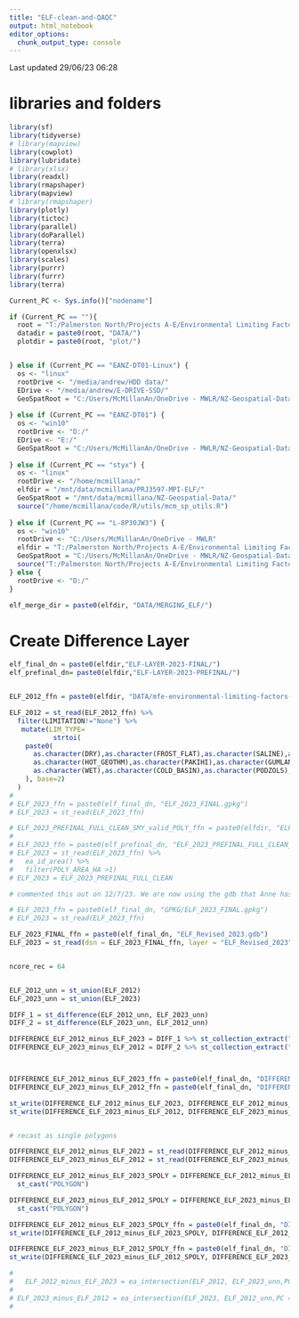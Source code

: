 ```yaml
---
title: "ELF-clean-and-QAQC"
output: html_notebook
editor_options: 
  chunk_output_type: console
---
```



Last updated 29/06/23 06:28

# libraries and folders


```r




library(sf)
library(tidyverse)
# library(mapview)
library(cowplot)
library(lubridate)
# library(xlsx)
library(readxl)
library(rmapshaper)
library(mapview)
# library(rmapshaper)
library(plotly)
library(tictoc)
library(parallel)
library(doParallel)
library(terra)
library(openxlsx)
library(scales)
library(purrr)
library(furrr)
library(terra)

Current_PC <- Sys.info()["nodename"]

if (Current_PC == ""){
  root = "T:/Palmerston North/Projects A-E/Environmental Limiting Factors/ELF_Project/"
  datadir = paste0(root, "DATA/")
  plotdir = paste0(root, "plot/")


} else if (Current_PC == "EANZ-DT01-Linux") {
  os <- "linux"
  rootDrive <- "/media/andrew/HDD data/"
  EDrive <- "/media/andrew/E-DRIVE-SSD/"
  GeoSpatRoot = "C:/Users/McMillanAn/OneDrive - MWLR/NZ-Geospatial-Data/"
  
} else if (Current_PC == "EANZ-DT01") {
  os <- "win10"
  rootDrive <- "D:/"
  EDrive <- "E:/"
  GeoSpatRoot = "C:/Users/McMillanAn/OneDrive - MWLR/NZ-Geospatial-Data/" #check this!
  
} else if (Current_PC == "styx") {
  os <- "linux"
  rootDrive <- "/home/mcmillana/"
  elfdir = "/mnt/data/mcmillana/PRJ3597-MPI-ELF/"
  GeoSpatRoot = "/mnt/data/mcmillana/NZ-Geospatial-Data/"
  source("/home/mcmillana/code/R/utils/mcm_sp_utils.R") 
  
} else if (Current_PC == "L-8P30JW3") {
  os <- "win10"
  rootDrive <- "C:/Users/McMillanAn/OneDrive - MWLR"
  elfdir = "T:/Palmerston North/Projects A-E/Environmental Limiting Factors/ELF_Project/"
  GeoSpatRoot = "C:/Users/McMillanAn/OneDrive - MWLR/NZ-Geospatial-Data/"
  source("T:/Palmerston North/Projects A-E/Environmental Limiting Factors/ELF_Project/DATA/SOIL_Limitation_layers/Rcode/utils/mcm_sp_utils.R")  
} else {
  rootDrive <- "D:/"
}

elf_merge_dir = paste0(elfdir, "DATA/MERGING_ELF/")

```


# Create Difference Layer

```r

elf_final_dn = paste0(elfdir,"ELF-LAYER-2023-FINAL/")
elf_prefinal_dn= paste0(elfdir,"ELF-LAYER-2023-PREFINAL/")


ELF_2012_ffn = paste0(elfdir, "DATA/mfe-environmental-limiting-factors-2012-SHP/environmental-limiting-factors-2012.shp")

ELF_2012 = st_read(ELF_2012_ffn) %>% 
  filter(LIMITATION!="None") %>% 
   mutate(LIM_TYPE=
           strtoi(
    paste0(
      as.character(DRY),as.character(FROST_FLAT),as.character(SALINE),as.character(ULTRAMAFIC),
      as.character(HOT_GEOTHM),as.character(PAKIHI),as.character(GUMLANDS),as.character(SALT_SPRAY),
      as.character(WET),as.character(COLD_BASIN),as.character(PODZOLS),as.character(TREELINE)
    ), base=2)
  )
# 
# ELF_2023_ffn = paste0(elf_final_dn, "ELF_2023_FINAL.gpkg") 
# ELF_2023 = st_read(ELF_2023_ffn)

# ELF_2023_PREFINAL_FULL_CLEAN_SMY_valid_POLY_ffn = paste0(elfdir, "ELF-LAYER-2023-PREFINAL/ELF_2023_PREFINAL_FULL_CLEAN_SMY_valid_POLY.gpkg")
# 
# ELF_2023_ffn = paste0(elf_prefinal_dn, "ELF_2023_PREFINAL_FULL_CLEAN_SMY_Single_Poly.shp")
# ELF_2023 = st_read(ELF_2023_ffn) %>% 
#   ea_id_area() %>% 
#   filter(POLY_AREA_HA >1)
# ELF_2023 = ELF_2023_PREFINAL_FULL_CLEAN

# commented this out on 12/7/23. We are now using the gdb that Anne has validated and checked

# ELF_2023_ffn = paste0(elf_final_dn, "GPKG/ELF_2023_FINAL.gpkg")
# ELF_2023 = st_read(ELF_2023_ffn)

ELF_2023_FINAL_ffn = paste0(elf_final_dn, "ELF_Revised_2023.gdb")
ELF_2023 = st_read(dsn = ELF_2023_FINAL_ffn, layer = "ELF_Revised_2023")


ncore_rec = 64


ELF_2012_unn = st_union(ELF_2012)
ELF_2023_unn = st_union(ELF_2023)

DIFF_1 = st_difference(ELF_2012_unn, ELF_2023_unn)
DIFF_2 = st_difference(ELF_2023_unn, ELF_2012_unn)

DIFFERENCE_ELF_2012_minus_ELF_2023 = DIFF_1 %>% st_collection_extract("POLYGON")
DIFFERENCE_ELF_2023_minus_ELF_2012 = DIFF_2 %>% st_collection_extract("POLYGON")



DIFFERENCE_ELF_2012_minus_ELF_2023_ffn = paste0(elf_final_dn, "DIFFERENCE_ELF_2012_minus_ELF_2023.shp")
DIFFERENCE_ELF_2023_minus_ELF_2012_ffn = paste0(elf_final_dn, "DIFFERENCE_ELF_2023_minus_ELF_2012.shp")

st_write(DIFFERENCE_ELF_2012_minus_ELF_2023, DIFFERENCE_ELF_2012_minus_ELF_2023_ffn, append = F)
st_write(DIFFERENCE_ELF_2023_minus_ELF_2012, DIFFERENCE_ELF_2023_minus_ELF_2012_ffn, append = F)


# recast as single polygons

DIFFERENCE_ELF_2012_minus_ELF_2023 = st_read(DIFFERENCE_ELF_2012_minus_ELF_2023_ffn)
DIFFERENCE_ELF_2023_minus_ELF_2012 = st_read(DIFFERENCE_ELF_2023_minus_ELF_2012_ffn)

DIFFERENCE_ELF_2012_minus_ELF_2023_SPOLY = DIFFERENCE_ELF_2012_minus_ELF_2023 %>% 
  st_cast("POLYGON")

DIFFERENCE_ELF_2023_minus_ELF_2012_SPOLY = DIFFERENCE_ELF_2023_minus_ELF_2012 %>% 
  st_cast("POLYGON")

DIFFERENCE_ELF_2012_minus_ELF_2023_SPOLY_ffn = paste0(elf_final_dn, "DIFFERENCE_ELF_2012_minus_ELF_2023_SPOLY.shp")
st_write(DIFFERENCE_ELF_2012_minus_ELF_2023_SPOLY, DIFFERENCE_ELF_2012_minus_ELF_2023_SPOLY_ffn, append = F)

DIFFERENCE_ELF_2023_minus_ELF_2012_SPOLY_ffn = paste0(elf_final_dn, "DIFFERENCE_ELF_2023_minus_ELF_2012_SPOLY.shp")
st_write(DIFFERENCE_ELF_2023_minus_ELF_2012_SPOLY, DIFFERENCE_ELF_2023_minus_ELF_2012_SPOLY_ffn, append = F)

# 
#   ELF_2012_minus_ELF_2023 = ea_intersection(ELF_2012, ELF_2023_unn,PC = Current_PC, ffn_stub = "ELF_2012_minus_ELF_2023", dn = elf_final_dn, parallel = T, ncore = ncore_rec, val = "P1",filetype = "SHP",diff_opt = T )
# 
# ELF_2023_minus_ELF_2012 = ea_intersection(ELF_2023, ELF_2012_unn,PC = Current_PC, ffn_stub = "ELF_2023_minus_ELF_2012", dn = elf_final_dn, parallel = T, ncore = ncore_rec, val = "P1",filetype = "SHP",diff_opt = T )
# 


```

